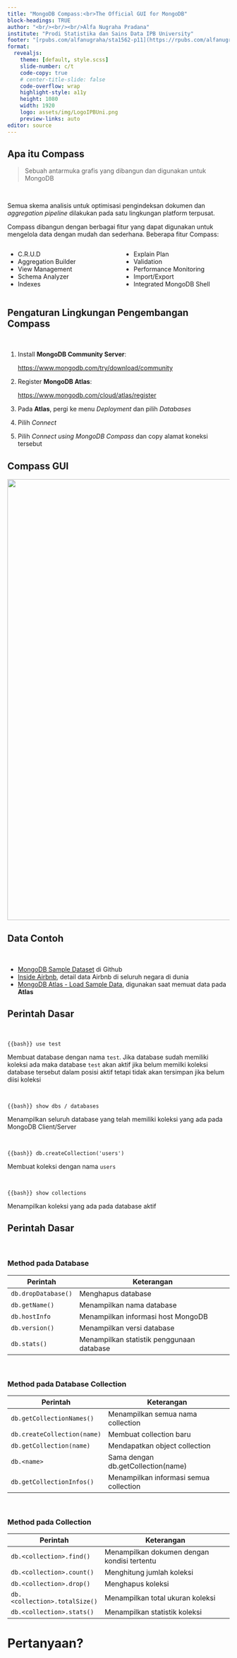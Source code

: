 ```yaml
---
title: "MongoDB Compass:<br>The Official GUI for MongoDB"
block-headings: TRUE
author: "<br/><br/><br/>Alfa Nugraha Pradana"
institute: "Prodi Statistika dan Sains Data IPB University"
footer: "[rpubs.com/alfanugraha/sta1562-p11](https://rpubs.com/alfanugraha/sta1562-p11)&nbsp;&nbsp;&nbsp;"
format: 
  revealjs:
    theme: [default, style.scss]
    slide-number: c/t
    code-copy: true
    # center-title-slide: false
    code-overflow: wrap
    highlight-style: a11y
    height: 1080
    width: 1920
    logo: assets/img/LogoIPBUni.png
    preview-links: auto
editor: source
---
```




## Apa itu Compass

> Sebuah antarmuka grafis yang dibangun dan digunakan untuk MongoDB

<br>

Semua skema analisis untuk optimisasi pengindeksan dokumen dan *aggregation pipeline* dilakukan pada satu lingkungan platform terpusat.

Compass dibangun dengan berbagai fitur yang dapat digunakan untuk mengelola data dengan mudah dan sederhana. Beberapa fitur Compass:

::: columns
::: {.column .fragment width="50%"}
-   C.R.U.D
-   Aggregation Builder
-   View Management
-   Schema Analyzer
-   Indexes
:::

::: {.column .fragment width="50%"}
-   Explain Plan
-   Validation
-   Performance Monitoring
-   Import/Export
-   Integrated MongoDB Shell
:::
:::

## Pengaturan Lingkungan Pengembangan Compass

<br>

1.  Install **MongoDB Community Server**:

    <https://www.mongodb.com/try/download/community>

2.  Register **MongoDB Atlas**:

    <https://www.mongodb.com/cloud/atlas/register>

3.  Pada **Atlas**, pergi ke menu *Deployment* dan pilih *Databases*

4.  Pilih *Connect*

5.  Pilih *Connect using MongoDB Compass* dan copy alamat koneksi tersebut

## Compass GUI

![](assets/img/compass.png){fig-align="center" width="1000"}

## Data Contoh

<br>

- [MongoDB Sample Dataset](https://github.com/neelabalan/mongodb-sample-dataset) di Github
- [Inside Airbnb](http://insideairbnb.com/get-the-data/), detail data Airbnb di seluruh negara di dunia 
- [MongoDB Atlas - Load Sample Data](https://www.mongodb.com/docs/atlas/sample-data/), digunakan saat memuat data pada **Atlas**


## Perintah Dasar
 
<br>

```{{bash}}
use test
```

Membuat database dengan nama `test`. Jika database sudah memiliki koleksi ada maka database `test` akan aktif jika belum memilki koleksi database tersebut dalam posisi aktif tetapi tidak akan tersimpan jika belum diisi koleksi


<br>

```{{bash}}
show dbs / databases
```

Menampilkan seluruh database yang telah memiliki koleksi yang ada pada MongoDB Client/Server  


<br>

```{{bash}}
db.createCollection('users')
```

Membuat koleksi dengan nama `users`

<br>

```{{bash}}
show collections
```

Menampilkan koleksi yang ada pada database aktif

## Perintah Dasar {.scrollable}

<br>

### Method pada Database

::: {style="font-size: 0.7em;"}
+--------------------+----------------------------------------------------------+
| Perintah           | Keterangan                                               |
+====================+==========================================================+
| `db.dropDatabase()`| Menghapus database                                       |
+--------------------+----------------------------------------------------------+
| `db.getName()`     | Menampilkan nama database                                |
+--------------------+----------------------------------------------------------+
| `db.hostInfo`      | Menampilkan informasi host MongoDB                       |
+--------------------+----------------------------------------------------------+
| `db.version()`     | Menampilkan versi database                               |
+--------------------+----------------------------------------------------------+
| `db.stats()`       | Menampilkan statistik penggunaan database                |
+--------------------+----------------------------------------------------------+
:::

<br>

### Method pada Database Collection

::: {style="font-size: 0.7em;"}
+-------------------------------+----------------------------------------------------------+
| Perintah                      | Keterangan                                               |
+===============================+==========================================================+
| `db.getCollectionNames()`     | Menampilkan semua nama collection                        |
+-------------------------------+----------------------------------------------------------+
| `db.createCollection(name)`   | Membuat collection baru                                  |
+-------------------------------+----------------------------------------------------------+
| `db.getCollection(name)`      | Mendapatkan object collection                            |
+-------------------------------+----------------------------------------------------------+
| `db.<name>`                   | Sama dengan db.getCollection(name)                       |
+-------------------------------+----------------------------------------------------------+
| `db.getCollectionInfos()`     | Menampilkan informasi semua collection                   |
+-------------------------------+----------------------------------------------------------+
:::

<br>

### Method pada Collection

::: {style="font-size: 0.7em;"}
+-------------------------------+----------------------------------------------------------+
| Perintah                      | Keterangan                                               |
+===============================+==========================================================+
| `db.<collection>.find()`      | Menampilkan dokumen dengan kondisi tertentu              |
+-------------------------------+----------------------------------------------------------+
| `db.<collection>.count()`     | Menghitung jumlah koleksi                                |
+-------------------------------+----------------------------------------------------------+
| `db.<collection>.drop()`      | Menghapus koleksi                                        |
+-------------------------------+----------------------------------------------------------+
| `db.<collection>.totalSize()` | Menampilkan total ukuran koleksi                         |
+-------------------------------+----------------------------------------------------------+
| `db.<collection>.stats()`     | Menampilkan statistik koleksi                            |
+-------------------------------+----------------------------------------------------------+
:::


# Pertanyaan? {background="#43464B"}